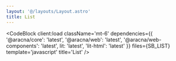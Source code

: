 ```yaml
---
layout: '@/layouts/Layout.astro'
title: List
---
```



<ListComponentBlock client:load />

<CodeBlock
  client:load
  className='mt-6'
  dependencies={{
    '@aracna/core': 'latest',
    '@aracna/web': 'latest',
    '@aracna/web-components': 'latest',
    lit: 'latest',
    'lit-html': 'latest'
  }}
  files={SB_LIST}
  template='javascript'
  title='List'
/>
